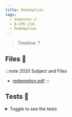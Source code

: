 ```yaml
---
title: Redemption
tags:
  - Semester-2
  - B-CPE-210
  - Redemption
---
```

> Timeline: ?


## Files 📂

:::note 2020 Subject and Files
- [redemption.pdf](https://github.com/Studio-17/Epitech-Subjects/raw/main/Semester-2/B-CPE-210/Redemption/redemption.pdf)
:::

## Tests 🤖
<details>
  <summary>Toggle to see the tests</summary>
  <div>
Yo
  </div>
</details>

